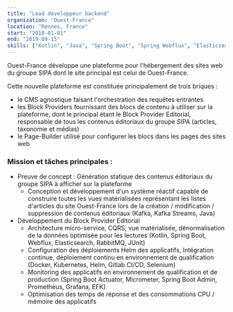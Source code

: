 ```yaml
---
title: "Lead développeur backend"
organization: "Ouest-France"
location: "Rennes, France"
start: "2018-01-01"
end: "2019-09-15"
skills: ["Kotlin", "Java", "Spring Boot", "Spring Webflux", "Elasticsearch", "RabbitMQ", "PostgreSQL", "Kubernetes", "Docker", "Prometheus", "Grafana", "Kafka"]
---
```


Ouest-France développe une plateforme pour l'hébergement des sites web du groupe SIPA dont le site principal est celui de Ouest-France. 

Cette nouvelle plateforme est constituée principalement de trois briques :

* le CMS agnostique faisant l'orchestration des requêtes entrantes
* les Block Providers fournissant des blocs de contenu à utiliser sur la plateforme, dont le principal étant le Block Provider Editorial, responsable de tous les contenus éditoriaux du groupe SIPA (articles, taxonomie et médias)
* le Page-Builder utilisé pour configurer les blocs dans les pages des sites web
  
### Mission et tâches principales :
  
* Preuve de concept : Génération statique des contenus éditoriaux du groupe SIPA à afficher sur la plateforme
  * Conception et développement d'un système réactif capable de construire toutes les vues matérialisées représentant les listes d'articles du site Ouest-France lors de la création / modification / suppression de contenus éditoriaux (Kafka, Kafka Streams, Java)
* Développement du Block Provider Editorial
  * Architecture micro-service, CQRS, vue matérialisée, dénormalisation de la données optimisée pour les lectures (Kotlin, Spring Boot, Webflux, Elasticsearch, RabbitMQ, JUnit)
  * Configuration des déploiements Helm des applicatifs, Intégration continue, déploiement continu en environnement de qualification (Docker, Kubernetes, Helm, Gitlab CI/CD, Selenium)
  * Monitoring des applicatifs en environnement de qualification et de production (Spring Boot Actuator, Micrometer, Spring Boot Admin, Prometheus, Grafana, EFK)
  * Optimisation des temps de réponse et des consommations CPU / mémoire des applicatifs

